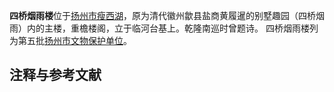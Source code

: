 {{文物保护单位
| 级别 = 市县级
| 省名 = 江苏省
| 市/县名 = 扬州市
| 图片 = [[File:Si_Qiao_Yan_Yu_Building.jpg|250px]]
| 名称 = 四桥烟雨楼
| 编号 = 
| 分类 = 古建筑
| 时代 = [[清|清]]
| 所在 = 
| 登录 = 
}}
'''四桥烟雨楼'''位于[[扬州市|扬州市]][[瘦西湖|瘦西湖]]，原为清代徽州歙县盐商黄履暹的别墅趣园（四桥烟雨）内的主楼，重檐楼阁，立于临河台基上。乾隆南巡时曾题诗。
四桥烟雨楼列为第五批[[扬州市文物保护单位|扬州市文物保护单位]]。

== 注释与参考文献 ==
<div class="references-small">
<references />
</div>